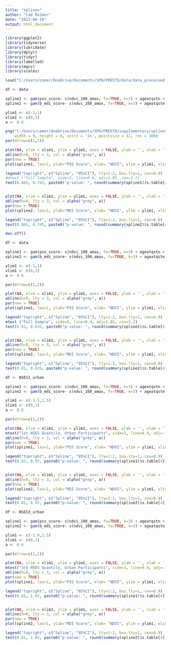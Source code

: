 ---
title: "splines"
author: "Cam Reimer"
date: "2023-08-10"
output: html_document
---

```{r}
library(ggplot2)
library(tidyverse)
library(lubridate)
library(dplyr)
library(tidyr)
library(labelled)
library(mgcv)
library(scales)

load("C:/Users/camer/OneDrive/Documents/SPH/PRESTO/data/data_processed.RData")
```


```{r Create Figure for Supplement}
df <- data

spline1 <- gam(pss_score~ s(ndvi_100_amax, fx=TRUE, k=3) + ageatqstn + b_race_ethnic_census + b_educ + b_income + b_totalmet + ct_HHinc + ct_lths , data = df, na.action=na.omit )
spline2 <- gam(b_mdi_score~ s(ndvi_100_amax, fx=TRUE, k=3) + ageatqstn + b_race_ethnic_census + b_educ + b_income + b_totalmet + ct_HHinc + ct_lths , data = df, na.action=na.omit )

ylim1 <- c(-1,1)
xlim1 <- c(0,1)
a <- 0.6

png("C:/Users/camer/OneDrive/Documents/SPH/PRESTO/supplementary/splines.png", 
    width = 9, height = 6, units = 'in', pointsize = 12, res = 300)
par(mfrow=c(1,2))

plot(NA, xlim = xlim1, ylim = ylim1, axes = FALSE, ylab = '', xlab = '')
abline(h=0, lty = 3, col = alpha("grey", a))
par(new = TRUE)
plot(spline1, las=1, ylab="PSS Score", xlab= "NDVI", ylim = ylim1, xlim = xlim1)

legend("topright", c("Spline", "95%CI"), lty=1:2, box.lty=1, cex=0.9)
#mtext ("Full Sample", side=3, line=0.4, adj=1.85, cex=1.2)
text(0.865, 0.745, paste0("p-value: ", round(summary(spline1)$s.table[4], 3)), cex = 0.8)


plot(NA, xlim = xlim1, ylim = ylim1, axes = FALSE, ylab = '', xlab = '')
abline(h=0, lty = 3, col = alpha("grey", a))
par(new = TRUE)
plot(spline2, las=1, ylab="MDI Score", xlab= "NDVI", ylim = ylim1, xlim = xlim1)

legend("topright", c("Spline", "95%CI"), lty=1:2, box.lty=1, cex=0.9)
text(0.865, 0.745, paste0("p-value: ", round(summary(spline2)$s.table[4], 3)), cex = 0.8)

dev.off()
```

```{r Full sample spline for viz }
df <- data

spline1 <- gam(pss_score~ s(ndvi_100_amax, fx=TRUE, k=3) + ageatqstn + b_race_ethnic_census + b_educ + b_income + b_totalmet + ct_HHinc + ct_lths , data = df, na.action=na.omit )
spline2 <- gam(b_mdi_score~ s(ndvi_100_amax, fx=TRUE, k=3) + ageatqstn + b_race_ethnic_census + b_educ + b_income + b_totalmet + ct_HHinc + ct_lths , data = df, na.action=na.omit )

ylim1 <- c(-1,1)
xlim1 <- c(0,1)
a <- 0.6

par(mfrow=c(1,2))

plot(NA, xlim = xlim1, ylim = ylim1, axes = FALSE, ylab = '', xlab = '')
abline(h=0, lty = 3, col = alpha("grey", a))
par(new = TRUE)
plot(spline1, las=1, ylab="PSS Score", xlab= "NDVI", ylim = ylim1, xlim = xlim1)

legend("topright", c("Spline", "95%CI"), lty=1:2, box.lty=1, cex=0.9)
mtext ("Full Sample", side=3, line=0.4, adj=1.85, cex=1.2)
text(0.81, 0.635, paste0("p-value: ", round(summary(spline1)$s.table[4], 3)), cex = 0.8)


plot(NA, xlim = xlim1, ylim = ylim1, axes = FALSE, ylab = '', xlab = '')
abline(h=0, lty = 3, col = alpha("grey", a))
par(new = TRUE)
plot(spline2, las=1, ylab="MDI Score", xlab= "NDVI", ylim = ylim1, xlim = xlim1)

legend("topright", c("Spline", "95%CI"), lty=1:2, box.lty=1, cex=0.9)
text(0.81, 0.635, paste0("p-value: ", round(summary(spline2)$s.table[4], 3)), cex = 0.8)
```

```{r Stratified }
df <- NSES1_urban

spline1 <- gam(pss_score~ s(ndvi_100_amax, fx=TRUE, k=3) + ageatqstn + b_race_ethnic_census + b_educ + b_income + b_totalmet + ct_lths , data = df, na.action=na.omit )
spline2 <- gam(b_mdi_score~ s(ndvi_100_amax, fx=TRUE, k=3) + ageatqstn + b_race_ethnic_census + b_educ + b_income + b_totalmet  + ct_lths , data = df, na.action=na.omit )

ylim1 <- c(-1.5,1.5)
xlim1 <- c(0,1)
a <- 0.6

par(mfrow=c(1,2))

plot(NA, xlim = xlim1, ylim = ylim1, axes = FALSE, ylab = '', xlab = '')
mtext("1st NSES Quantile, Urban Participants", side=3, line=0.4, adj=-1.3, cex=1.2)
abline(h=0, lty = 3, col = alpha("grey", a))
par(new = TRUE)
plot(spline1, las=1, ylab="PSS Score", xlab= "NDVI", ylim = ylim1, xlim = xlim1)

legend("topright", c("Spline", "95%CI"), lty=1:2, box.lty=1, cex=0.9)
text(0.81, 0.95, paste0("p-value: ", round(summary(spline1)$s.table[4], 3)), cex = 0.8)


plot(NA, xlim = xlim1, ylim = ylim1, axes = FALSE, ylab = '', xlab = '')
abline(h=0, lty = 3, col = alpha("grey", a))
par(new = TRUE)
plot(spline2, las=1, ylab="MDI Score", xlab= "NDVI", ylim = ylim1, xlim = xlim1)

legend("topright", c("Spline", "95%CI"), lty=1:2, box.lty=1, cex=0.9)
text(0.81, 0.95, paste0("p-value: ", round(summary(spline2)$s.table[4], 3)), cex = 0.8)
```

```{r Stratified }
df <- NSES3_urban

spline1 <- gam(pss_score~ s(ndvi_100_amax, fx=TRUE, k=3) + ageatqstn + b_race_ethnic_census + b_educ + b_income + b_totalmet + ct_lths , data = df, na.action=na.omit )
spline2 <- gam(b_mdi_score~ s(ndvi_100_amax, fx=TRUE, k=3) + ageatqstn + b_race_ethnic_census + b_educ + b_income + b_totalmet  + ct_lths , data = df, na.action=na.omit )

ylim1 <- c(-1.0,1.5)
xlim1 <- c(0,1)
a <- 0.6

par(mfrow=c(1,2))

plot(NA, xlim = xlim1, ylim = ylim1, axes = FALSE, ylab = '', xlab = '')
mtext("3rd NSES Quantile, Urban Participants", side=3, line=0.4, adj=-1.3, cex=1.2)
abline(h=0, lty = 3, col = alpha("grey", a))
par(new = TRUE)
plot(spline1, las=1, ylab="PSS Score", xlab= "NDVI", ylim = ylim1, xlim = xlim1)

legend("topright", c("Spline", "95%CI"), lty=1:2, box.lty=1, cex=0.9)
text(0.81, 1.05, paste0("p-value: ", round(summary(spline1)$s.table[4], 3)), cex = 0.8)


plot(NA, xlim = xlim1, ylim = ylim1, axes = FALSE, ylab = '', xlab = '')
abline(h=0, lty = 3, col = alpha("grey", a))
par(new = TRUE)
plot(spline2, las=1, ylab="MDI Score", xlab= "NDVI", ylim = ylim1, xlim = xlim1)

legend("topright", c("Spline", "95%CI"), lty=1:2, box.lty=1, cex=0.9)
text(0.81, 1.05, paste0("p-value: ", round(summary(spline2)$s.table[4], 3)), cex = 0.8)
```



